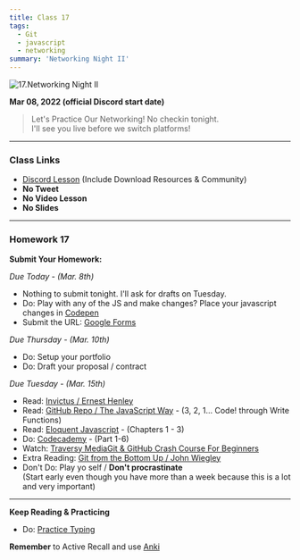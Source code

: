 ```yaml
---
title: Class 17
tags:
  - Git
  - javascript
  - networking
summary: 'Networking Night II'
---
```


![17.Networking Night II](https://cdn.hashnode.com/res/hashnode/image/upload/v1676632640976/ELknCKu1-.png?auto=compress)

**Mar 08, 2022 (official Discord start date)**

> Let's Practice Our Networking! No checkin tonight. <br /> I'll see you live before we switch platforms!

<hr />

### Class Links

- [Discord Lesson](https://discord.com/channels/735923219315425401/738891289071714388/950884055979794463) (Include Download Resources & Community)
- **No Tweet**
- **No Video Lesson**
- **No Slides**

<hr />

### Homework 17

**Submit Your Homework:**

_Due Today - (Mar. 8th)_

- Nothing to submit tonight. I'll ask for drafts on Tuesday.
- Do: Play with any of the JS and make changes? Place your javascript changes in [Codepen](https://codepen.io)
- Submit the URL: [Google Forms](https://forms.gle/q9qvPkrH5jKgEfxBA)

_Due Thursday - (Mar. 10th)_

- Do: Setup your portfolio
- Do: Draft your proposal / contract

_Due Tuesday - (Mar. 15th)_

- Read: [Invictus / Ernest Henley](https://www.poetryfoundation.org/poems/51642/invictus)
- Read: [GitHub Repo / The JavaScript Way](https://github.com/bpesquet/thejsway) - (3, 2, 1... Code! through Write Functions)
- Read: [Eloquent Javascript](http://eloquentjavascript.net/3rd_edition/) - (Chapters 1 - 3)
- Do: [Codecademy](https://www.codecademy.com/learn/introduction-to-javascript) - (Part 1-6)
- Watch: [Traversy MediaGit & GitHub Crash Course For Beginners](https://youtu.be/SWYqp7iY_Tc)
- Extra Reading: [Git from the Bottom Up / John Wiegley](https://jwiegley.github.io/git-from-the-bottom-up/)
- Don't Do: Play yo self / **Don't procrastinate** <br /> (Start early even though you have more than a week because this is a lot and very important)

<hr />

**Keep Reading & Practicing**

- Do: [Practice Typing](https://www.keybr.com/)

**Remember** to Active Recall and use [Anki](https://apps.ankiweb.net/)
